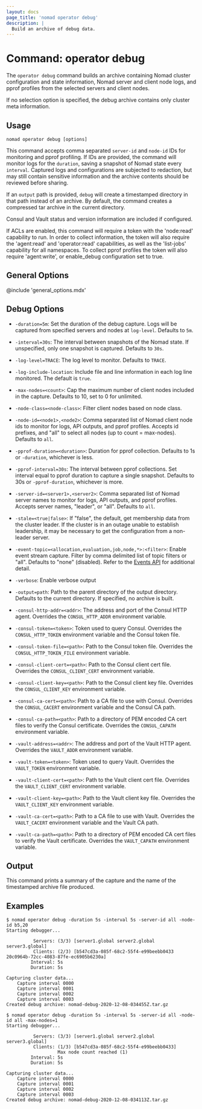 ```yaml
---
layout: docs
page_title: 'nomad operator debug'
description: |
  Build an archive of debug data.
---
```


# Command: operator debug

The `operator debug` command builds an archive containing Nomad cluster
configuration and state information, Nomad server and client node
logs, and pprof profiles from the selected servers and client nodes.

If no selection option is specified, the debug archive contains only
cluster meta information.

## Usage

```plaintext
nomad operator debug [options]
```

This command accepts comma separated `server-id` and `node-id` IDs for
monitoring and pprof profiling. If IDs are provided, the command will
monitor logs for the `duration`, saving a snapshot of Nomad state
every `interval`. Captured logs and configurations are subjected to
redaction, but may still contain sensitive information and the archive
contents should be reviewed before sharing.

If an `output` path is provided, `debug` will create a timestamped
directory in that path instead of an archive. By default, the command
creates a compressed tar archive in the current directory.

Consul and Vault status and version information are included if
configured.

If ACLs are enabled, this command will require a token with the 'node:read'
capability to run. In order to collect information, the token will also
require the 'agent:read' and 'operator:read' capabilities, as well as the
'list-jobs' capability for all namespaces. To collect pprof profiles the
token will also require 'agent:write', or enable_debug configuration set to
true.

## General Options

@include 'general_options.mdx'

## Debug Options

- `-duration=5m`: Set the duration of the debug capture. Logs will be captured from
  specified servers and nodes at `log-level`. Defaults to `5m`.

- `-interval=30s`: The interval between snapshots of the Nomad state.
  If unspecified, only one snapshot is captured. Defaults to `30s`.

- `-log-level=TRACE`: The log level to monitor. Defaults to `TRACE`.

- `-log-include-location`: Include file and line information in each log line
  monitored. The default is `true`.

- `-max-nodes=<count>`: Cap the maximum number of client nodes included
  in the capture. Defaults to 10, set to 0 for unlimited.

- `-node-class=<node-class>`: Filter client nodes based on node class.

- `-node-id=<node1>,<node2>`: Comma separated list of Nomad client node ids
  to monitor for logs, API outputs, and pprof profiles. Accepts id prefixes, and
  "all" to select all nodes (up to count = max-nodes). Defaults to `all`.

- `-pprof-duration=<duration>`: Duration for pprof
  collection. Defaults to 1s or `-duration`, whichever is less.

- `-pprof-interval=30s`: The interval between pprof collections. Set interval
    equal to pprof duration to capture a single snapshot. Defaults to 30s or
    `-pprof-duration`, whichever is more.

- `-server-id=<server1>,<server2>`: Comma separated list of Nomad server names to
  monitor for logs, API outputs, and pprof profiles. Accepts server names, "leader", or
  "all". Defaults to `all`.

- `-stale=<true|false>`: If "false", the default, get membership data from the
  cluster leader. If the cluster is in an outage unable to establish
  leadership, it may be necessary to get the configuration from a non-leader
  server.

- `-event-topic=<allocation,evaluation,job,node,*>:<filter>`: Enable event
  stream capture. Filter by comma delimited list of topic filters or "all".
  Defaults to "none" (disabled).  Refer to the [Events API](/nomad/api-docs/events) for
  additional detail.

- `-verbose`: Enable verbose output

- `-output=path`: Path to the parent directory of the output
  directory. Defaults to the current directory. If specified, no
  archive is built.

- `-consul-http-addr=<addr>`: The address and port of the Consul HTTP
  agent. Overrides the `CONSUL_HTTP_ADDR` environment variable.

- `-consul-token=<token>`: Token used to query Consul. Overrides the
  `CONSUL_HTTP_TOKEN` environment variable and the Consul token
  file.

- `-consul-token-file=<path>`: Path to the Consul token file. Overrides the `CONSUL_HTTP_TOKEN_FILE`
  environment variable.

- `-consul-client-cert=<path>`: Path to the Consul client cert file. Overrides the `CONSUL_CLIENT_CERT`
  environment variable.

- `-consul-client-key=<path>`: Path to the Consul client key file. Overrides the `CONSUL_CLIENT_KEY`
  environment variable.

- `-consul-ca-cert=<path>`: Path to a CA file to use with Consul. Overrides the `CONSUL_CACERT`
  environment variable and the Consul CA path.

- `-consul-ca-path=<path>`: Path to a directory of PEM encoded CA cert files to verify the Consul
  certificate. Overrides the `CONSUL_CAPATH` environment variable.

- `-vault-address=<addr>`: The address and port of the Vault HTTP agent. Overrides the `VAULT_ADDR`
  environment variable.

- `-vault-token=<token>`: Token used to query Vault. Overrides the `VAULT_TOKEN` environment
  variable.

- `-vault-client-cert=<path>`: Path to the Vault client cert file. Overrides the `VAULT_CLIENT_CERT`
  environment variable.

- `-vault-client-key=<path>`: Path to the Vault client key file. Overrides the `VAULT_CLIENT_KEY`
  environment variable.

- `-vault-ca-cert=<path>`: Path to a CA file to use with Vault. Overrides the `VAULT_CACERT`
  environment variable and the Vault CA path.

- `-vault-ca-path=<path>`: Path to a directory of PEM encoded CA cert files to verify the Vault
  certificate. Overrides the `VAULT_CAPATH` environment variable.

## Output

This command prints a summary of the capture and the name of the timestamped
archive file produced.

## Examples

```shell-session
$ nomad operator debug -duration 5s -interval 5s -server-id all -node-id b5,20
Starting debugger...

          Servers: (3/3) [server1.global server2.global server3.global]
          Clients: (2/3) [b547cd3a-085f-68c2-55f4-e99beebb0433 20c0964b-72cc-4083-87fe-ec6905b6230a]
         Interval: 5s
         Duration: 5s

Capturing cluster data...
    Capture interval 0000
    Capture interval 0001
    Capture interval 0002
    Capture interval 0003
Created debug archive: nomad-debug-2020-12-08-034455Z.tar.gz
```

```shell-session
$ nomad operator debug -duration 5s -interval 5s -server-id all -node-id all -max-nodes=1
Starting debugger...

          Servers: (3/3) [server1.global server2.global server3.global]
          Clients: (1/3) [b547cd3a-085f-68c2-55f4-e99beebb0433]
                   Max node count reached (1)
         Interval: 5s
         Duration: 5s

Capturing cluster data...
    Capture interval 0000
    Capture interval 0001
    Capture interval 0002
    Capture interval 0003
Created debug archive: nomad-debug-2020-12-08-034113Z.tar.gz
```
